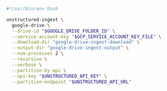```bash CLI
#!/usr/bin/env bash

unstructured-ingest \
  google-drive \
  --drive-id "$GOOGLE_DRIVE_FOLDER_ID" \
  --service-account-key "$GCP_SERVICE_ACCOUNT_KEY_FILE" \
  --download-dir "google-drive-ingest-download" \
  --output-dir "google-drive-ingest-output" \
  --num-processes 2 \
  --recursive \
  --verbose \
  --partition-by-api \
  --api-key "$UNSTRUCTURED_API_KEY" \
  --partition-endpoint "$UNSTRUCTURED_API_URL"
```
